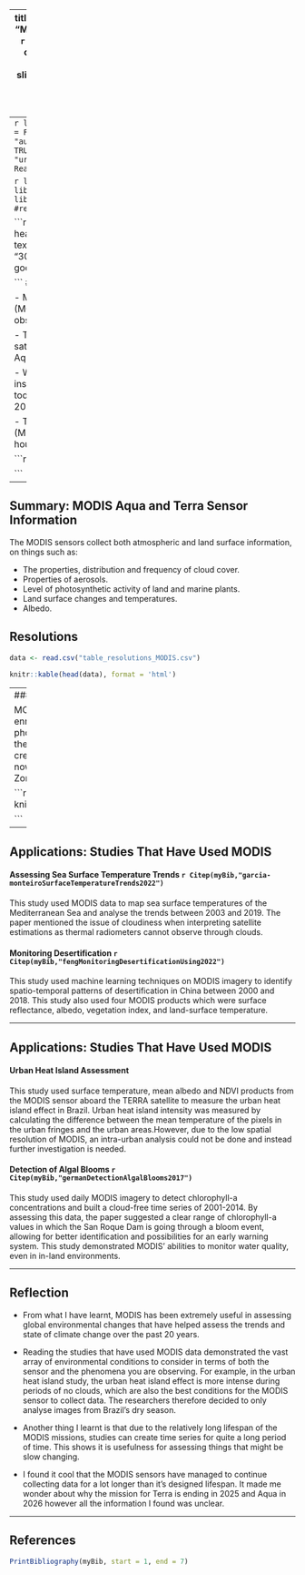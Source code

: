 
---
title: "MODIS Aqua and Terra"
subtitle: ""
author: "Madeleine Potter"
date: "01/16/2023 (updated: `r Sys.Date()`)"
output:
  xaringan::moon_reader:
    css: xaringan-themer.css
    lib_dir: libs
    nature:
      highlightStyle: github
      highlightLines: true
      slideNumberFormat : "%current%"
      ratio: "16:9"
      slideNumber: true
      navigation: scroll
      theme: "style_mono_dark"
      base_color: "#cbf7ed"
      countIncrementalSlides: false
     
---
```r
library(RefManageR)
BibOptions(check.entries = FALSE,
           bib.style = "authoryear",
           cite.style = "authoryear",
           style = "markdown",
           hyperlink = TRUE,
           dashed = FALSE,
           no.print.fields=c("doi", "url", "urldate", "issn"))
myBib <- ReadBib("bib_presentation.bib", check = FALSE)
```


```r
library(xaringanExtra)
library(xaringanthemer)
library(knitr)
library(knitcitations)
#remotes::install_github("ropensci/RefManageR")
```

```r
style_mono_accent(
  base_color = "#399cbd",
  header_font_google = google_font("Josefin Sans"),
  text_font_google   = google_font("Montserrat", "300", "300i"),
  code_font_google   = google_font("Fira Mono")
)

```
## Summary: What is MODIS?

- Moderate Resolution Imaging Spectroradiometer (MODIS) is a
key sensor aboard two NASA observation satellites Terra and Aqua.

- The first MODIS sensor was on the Terra satellite, launched in 1999 and the second on the Aqua satellite launched in 2002. 

- While the designed life span for both MODIS instruments was 6 years, they are still running today, with the MODIS Terra mission ending in 2025 and the MODIS Aqua mission in 2026.

- Terra crosses the equator around 10:30am (MLT) while Aqua crosses the equator roughly 2 hours after. 


```r
knitr::include_graphics('terra_aqua.jpg')

```
---

## Summary: MODIS Aqua and Terra Sensor Information

The MODIS sensors collect both atmospheric and land surface information, on things such as:

- The properties, distribution and frequency of cloud cover.
- Properties of aerosols.
- Level of photosynthetic activity of land and marine plants.
- Land surface changes and temperatures.
- Albedo.


## Resolutions

```r

data <- read.csv("table_resolutions_MODIS.csv")

knitr::kable(head(data), format = 'html')

```


---
### Summary: Image Examples

MODIS Aqua captured the nutrient enrichment (mainly nitrogen and phosphorous) of the Gulf of Mexico by the Mississippi River. This enrichment creates a hypoxic environment, which is now known as the Gulf of Mexico Dead Zone. 

```r
knitr::include_graphics('gulf_mexico.jpg')

```

---

## Applications: Studies That Have Used MODIS

#### Assessing Sea Surface Temperature Trends `r Citep(myBib,"garcia-monteiroSurfaceTemperatureTrends2022")` 

This study used MODIS data to map sea surface temperatures of the Mediterranean Sea and
analyse the trends between 2003 and 2019. The paper mentioned the issue of cloudiness when 
interpreting satellite estimations as thermal radiometers cannot observe through clouds. 


#### Monitoring Desertification `r Citep(myBib,"fengMonitoringDesertificationUsing2022")` 

This study used machine learning techniques on MODIS imagery to identify spatio-temporal
patterns of desertification in China between 2000 and 2018. This study also used four
MODIS products which were surface reflectance, albedo, vegetation index, and land-surface temperature.

---

## Applications: Studies That Have Used MODIS

#### Urban Heat Island Assessment

This study used surface temperature, mean albedo and NDVI products from the MODIS sensor aboard
the TERRA satellite to measure the urban heat island effect in Brazil. Urban heat island intensity was measured by calculating the difference between the mean temperature of the pixels in the urban fringes and the urban areas.However, due to the low
spatial resolution of MODIS, an intra-urban analysis could not be done and instead further investigation is needed. 

#### Detection of Algal Blooms `r Citep(myBib,"germanDetectionAlgalBlooms2017")`

This study used daily MODIS imagery to detect chlorophyll-a concentrations and built a cloud-free
time series of 2001-2014. By assessing this data, the paper suggested a clear range of chlorophyll-a values in which the San Roque Dam is going through a bloom event, allowing for better identification and possibilities for an early warning system. This study demonstrated MODIS' abilities to monitor 
water quality, even in in-land environments. 

---

## Reflection

- From what I have learnt, MODIS has been extremely useful in assessing global environmental changes that have helped assess the trends and state of climate change over the past 20 years. 

- Reading the studies that have used MODIS data demonstrated the vast array of environmental conditions to consider in terms of both the sensor and the phenomena you are observing. For example, in the urban heat island study, the urban heat island effect is more intense during periods of no clouds, which are also the best conditions for the MODIS sensor to collect data. The researchers therefore decided to only analyse images from Brazil's dry season.

- Another thing I learnt is that due to the relatively long lifespan of the MODIS missions, studies can create time series for quite a long period of time. This shows it is usefulness for assessing things that might be slow changing. 

- I found it cool that the MODIS sensors have managed to continue collecting data for a lot longer
than it's designed lifespan. It made me wonder about why the mission for Terra is ending in 2025 
and Aqua in 2026 however all the information I found was unclear. 



---

## References

```r
PrintBibliography(myBib, start = 1, end = 7)
```
